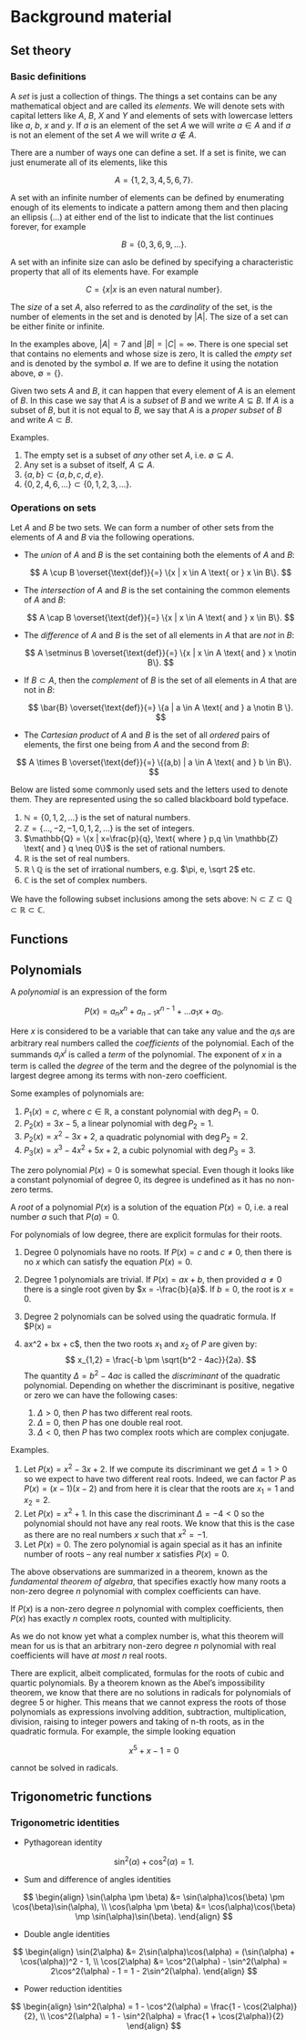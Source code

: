 # Background material

## Set theory

### Basic definitions

::: {.definition}
A *set* is just a collection of things. The things a set contains can be any
mathematical object and are called its *elements*. We will denote sets with
capital letters like $A$, $B$, $X$ and $Y$ and elements of sets with lowercase
letters like $a$, $b$, $x$ and $y$. If $a$ is an element of the set $A$ we will
write $a \in A$ and if $a$ is not an element of the set $A$ we will write $a
\notin A$.
:::

There are a number of ways one can define a set. If a set is finite, we can just
enumerate all of its elements, like this

$$
A = \{1, 2, 3, 4, 5, 6, 7\}.
$$

A set with an infinite number of elements can be defined by enumerating enough
of its elements to indicate a pattern among them and then placing an ellipsis
($\ldots$) at either end of the list to indicate that the list continues
forever, for example

$$
B = \{0, 3, 6, 9, \ldots\}.
$$

A set with an infinite size can aslo be defined by specifying a characteristic
property that all of its elements have. For example

$$
C = \{x | x \text{ is an even natural number}\}.
$$

::: {.definition}
The *size* of a set $A$, also referred to as the *cardinality* of the set, is
the number of elements in the set and is denoted by $|A|$. The size of a set can
be either finite or infinite.
:::

In the examples above, $|A| = 7$ and $|B| = |C| = \infty$. There is one special
set that contains no elements and whose size is zero, It is called the *empty
set* and is denoted by the symbol $\emptyset$. If we are to define it using the
notation above, $\emptyset = \{\}$.

::: {.definition}
Given two sets $A$ and $B$, it can happen that every element of $A$ is an
element of $B$. In this case we say that $A$ is a *subset* of $B$ and we write
$A \subseteq B$. If $A$ is a subset of $B$, but it is not equal to $B$, we say
that $A$ is a *proper subset* of $B$ and write $A \subset B$.
:::

Examples.

1. The empty set is a subset of *any* other set $A$, i.e. $\emptyset \subseteq
   A$.
2. Any set is a subset of itself, $A \subseteq A$.
3. $\{a,b\} \subset \{a,b,c,d,e\}$.
4. $\{0,2,4,6,\ldots\} \subset \{0,1,2,3,\ldots\}$.

### Operations on sets

Let $A$ and $B$ be two sets. We can form a number of other sets from the
elements of $A$ and $B$ via the following operations.

- The *union* of $A$ and $B$ is the set containing both the elements of $A$ and
  $B$:

  $$
  A \cup B \overset{\text{def}}{=} \{x | x \in A \text{ or } x \in B\}.
  $$

- The *intersection* of $A$ and $B$ is the set containing the common elements of
  $A$ and $B$:

  $$
  A \cap B \overset{\text{def}}{=} \{x | x \in A \text{ and } x \in B\}.
  $$

- The *difference* of $A$ and $B$ is the set of all elements in $A$ that are
  *not* in $B$:

  $$
  A \setminus B \overset{\text{def}}{=} \{x | x \in A \text{ and } x \notin B\}.
  $$

- If $B \subset A$, then the *complement* of $B$ is the set of all elements in
  $A$ that are not in $B$:

  $$
  \bar{B} \overset{\text{def}}{=} \{a | a \in A \text{ and } a \notin B \}.
  $$

- The *Cartesian product* of $A$ and $B$ is the set of all *ordered* pairs of
  elements, the first one being from $A$ and the second from $B$:

$$
A \times B \overset{\text{def}}{=} \{(a,b) | a \in A \text{ and } b \in B\}.
$$


Below are listed some commonly used sets and the letters used to denote them.
They are represented using the so called blackboard bold typeface.

1. $\mathbb{N} = \{0,1,2,\ldots\}$ is the set of natural numbers.
2. $\mathbb{Z} = \{\ldots,-2,-1,0,1,2,\ldots\}$ is the set of integers.
3. $\mathbb{Q} = \{x | x=\frac{p}{q}, \text{ where } p,q \in \mathbb{Z} \text{
   and } q \neq 0\}$ is the set of rational numbers.
4. $\mathbb{R}$ is the set of real numbers.
5. $\mathbb{R} \setminus \mathbb{Q}$ is the set of irrational numbers, e.g.
   $\pi, e, \sqrt 2$ etc.
6. $\mathbb{C}$ is the set of complex numbers.

We have the following subset inclusions among the sets above: $\mathbb{N}
\subset \mathbb{Z} \subset \mathbb{Q} \subset \mathbb{R} \subset \mathbb{C}.$

## Functions

## Polynomials

::: {.definition}
A *polynomial* is an expression of the form

$$
P(x) = a_nx^n + a_{n-1}x^{n-1} + \ldots a_1x + a_0.
$$

Here $x$ is considered to be a variable that can take any value and the $a_i$s
are arbitrary real numbers called the *coefficients* of the polynomial. Each of
the summands $a_ix^i$ is called a *term* of the polynomial. The exponent of $x$
in a term is called the *degree* of the term and the degree of the polynomial is
the largest degree among its terms with non-zero coefficient.
:::

Some examples of polynomials are:

1. $P_1(x) = c$, where $c \in \mathbb{R}$, a constant polynomial with $\deg{P_1}
   = 0$.
2. $P_2(x) = 3x - 5$, a linear polynomial with $\deg{P_2} = 1$.
3. $P_2(x) = x^2 -3x + 2$, a quadratic polynomial with $\deg{P_2} = 2$.
4. $P_3(x) = x^3 - 4x^2 + 5x + 2$, a cubic polynomial with $\deg{P_3} = 3$.

::: {.remark}
The zero polynomial $P(x) = 0$ is somewhat special. Even though it looks like a
constant polynomial of degree $0$, its degree is undefined as it has no non-zero
terms.
:::

::: {.definition}
A *root* of a polynomial $P(x)$ is a solution of the equation $P(x) = 0$, i.e. a
real number $a$ such that $P(a) = 0$.
:::

For polynomials of low degree, there are explicit formulas for their roots.

1. Degree $0$ polynomials have no roots. If $P(x) = c$ and $c \neq 0$, then
   there is no $x$ which can satisfy the equation $P(x) = 0$.
2. Degree $1$ polynomials are trivial. If $P(x) = ax + b$, then provided $a \neq
   0$ there is a single root given by $x = -\frac{b}{a}$. If $b = 0$, the root
   is $x = 0$.
3. Degree $2$ polynomials can be solved using the quadratic formula. If $P(x) =
3. ax^2 + bx + c$, then the two roots $x_1$ and $x_2$ of $P$ are given by:
$$
x_{1,2} = \frac{-b \pm \sqrt{b^2 - 4ac}}{2a}.
$$
The quantity $\Delta = b^2 - 4ac$ is called the *discriminant* of the quadratic
polynomial. Depending on whether the discriminant is positive, negative or zero
we can have the following cases:

    1. $\Delta > 0$, then $P$ has two different real roots.
    2. $\Delta = 0$, then $P$ has one double real root.
    3. $\Delta < 0$, then $P$ has two complex roots which are complex conjugate.

Examples.

1. Let $P(x) = x^2 - 3x + 2$. If we compute its discriminant we get $\Delta = 1
   > 0$ so we expect to have two different real roots. Indeed, we can factor $P$
   as $P(x) = (x - 1)(x - 2)$ and from here it is clear that the roots are $x_1
   = 1$ and $x_2 = 2$.
2. Let $P(x) = x^2 + 1$. In this case the discriminant $\Delta = -4 < 0$ so the
   polynomial should not have any real roots. We know that this is the case as
   there are no real numbers $x$ such that $x^2 = -1$.
3. Let $P(x) = 0$. The zero polynomial is again special as it has an infinite
   number of roots -- any real number $x$ satisfies $P(x) = 0$.

The above observations are summarized in a theorem, known as the *fundamental
theorem of algebra*, that specifies exactly how many roots a non-zero degree $n$
polynomial with complex coefficients can have.

::: {.theorem}
If $P(x)$ is a non-zero degree $n$ polynomial with complex coefficients, then
$P(x)$ has exactly $n$ complex roots, counted with multiplicity.
:::

As we do not know yet what a complex number is, what this theorem will mean for
us is that an arbitrary non-zero degree $n$ polynomial with real coefficients
will have *at most* $n$ real roots.

::: {.remark}
There are explicit, albeit complicated, formulas for the roots of cubic and
quartic polynomials. By a theorem known as the Abel's impossibility theorem, we
know that there are no solutions in radicals for polynomials of degree $5$ or
higher. This means that we cannot express the roots of those polynomials as
expressions involving addition, subtraction, multiplication, division, raising
to integer powers and taking of n-th roots, as in the quadratic formula. For
example, the simple looking equation

$$
x^5 + x - 1 = 0
$$

cannot be solved in radicals.
:::

## Trigonometric functions

### Trigonometric identities

- Pythagorean identity

$$
\sin^2(\alpha) + \cos^2(\alpha) = 1.
$$

- Sum and difference of angles identities

$$
\begin{align}
\sin(\alpha \pm \beta) &= \sin(\alpha)\cos(\beta) \pm \cos(\beta)\sin(\alpha), \\
\cos(\alpha \pm \beta) &= \cos(\alpha)\cos(\beta) \mp \sin(\alpha)\sin(\beta).
\end{align}
$$

- Double angle identities

$$
\begin{align}
  \sin(2\alpha) &= 2\sin(\alpha)\cos(\alpha) = (\sin(\alpha) + \cos(\alpha))^2 - 1, \\
  \cos(2\alpha) &= \cos^2(\alpha) - \sin^2(\alpha) = 2\cos^2(\alpha) - 1 = 1 - 2\sin^2(\alpha).
\end{align}
$$

- Power reduction identities

$$
\begin{align}
  \sin^2(\alpha) = 1 - \cos^2(\alpha) = \frac{1 - \cos(2\alpha)}{2}, \\
  \cos^2(\alpha) = 1 - \sin^2(\alpha) = \frac{1 + \cos(2\alpha)}{2}
\end{align}
$$

